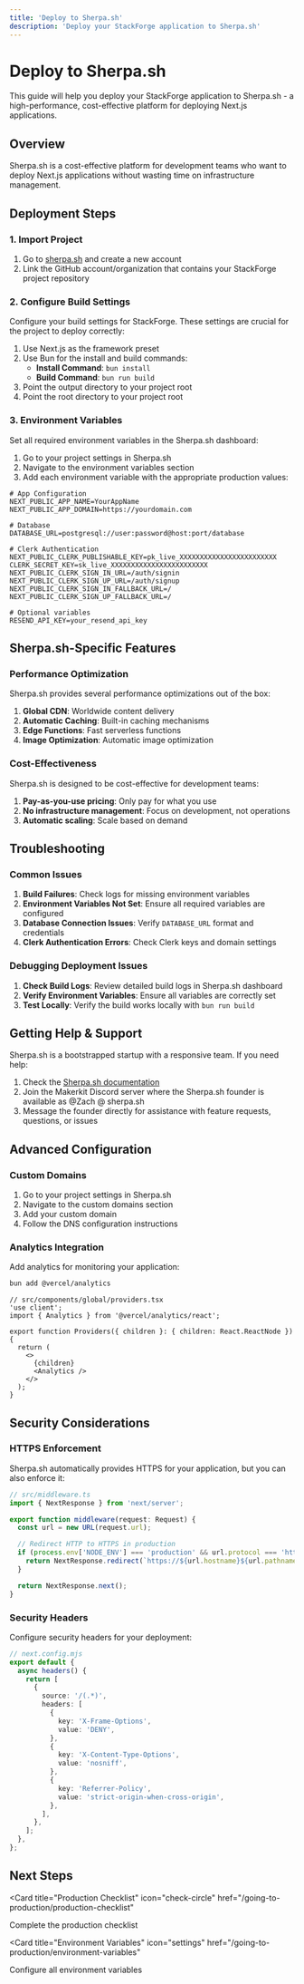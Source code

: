```yaml
---
title: 'Deploy to Sherpa.sh'
description: 'Deploy your StackForge application to Sherpa.sh'
---
```


# Deploy to Sherpa.sh

This guide will help you deploy your StackForge application to Sherpa.sh - a high-performance, cost-effective platform for deploying Next.js applications.

## Overview

Sherpa.sh is a cost-effective platform for development teams who want to deploy Next.js applications without wasting time on infrastructure management.

## Deployment Steps

### 1. Import Project

1. Go to [sherpa.sh](https://sherpa.sh) and create a new account
2. Link the GitHub account/organization that contains your StackForge project repository

### 2. Configure Build Settings

Configure your build settings for StackForge. These settings are crucial for the project to deploy correctly:

1. Use Next.js as the framework preset
2. Use Bun for the install and build commands:
   - **Install Command**: `bun install`
   - **Build Command**: `bun run build`
3. Point the output directory to your project root
4. Point the root directory to your project root

### 3. Environment Variables

Set all required environment variables in the Sherpa.sh dashboard:

1. Go to your project settings in Sherpa.sh
2. Navigate to the environment variables section
3. Add each environment variable with the appropriate production values:

```env
# App Configuration
NEXT_PUBLIC_APP_NAME=YourAppName
NEXT_PUBLIC_APP_DOMAIN=https://yourdomain.com

# Database
DATABASE_URL=postgresql://user:password@host:port/database

# Clerk Authentication
NEXT_PUBLIC_CLERK_PUBLISHABLE_KEY=pk_live_XXXXXXXXXXXXXXXXXXXXXXXX
CLERK_SECRET_KEY=sk_live_XXXXXXXXXXXXXXXXXXXXXXXX
NEXT_PUBLIC_CLERK_SIGN_IN_URL=/auth/signin
NEXT_PUBLIC_CLERK_SIGN_UP_URL=/auth/signup
NEXT_PUBLIC_CLERK_SIGN_IN_FALLBACK_URL=/
NEXT_PUBLIC_CLERK_SIGN_UP_FALLBACK_URL=/

# Optional variables
RESEND_API_KEY=your_resend_api_key
```

## Sherpa.sh-Specific Features

### Performance Optimization

Sherpa.sh provides several performance optimizations out of the box:

1. **Global CDN**: Worldwide content delivery
2. **Automatic Caching**: Built-in caching mechanisms
3. **Edge Functions**: Fast serverless functions
4. **Image Optimization**: Automatic image optimization

### Cost-Effectiveness

Sherpa.sh is designed to be cost-effective for development teams:

1. **Pay-as-you-use pricing**: Only pay for what you use
2. **No infrastructure management**: Focus on development, not operations
3. **Automatic scaling**: Scale based on demand

## Troubleshooting

### Common Issues

1. **Build Failures**: Check logs for missing environment variables
2. **Environment Variables Not Set**: Ensure all required variables are configured
3. **Database Connection Issues**: Verify `DATABASE_URL` format and credentials
4. **Clerk Authentication Errors**: Check Clerk keys and domain settings

### Debugging Deployment Issues

1. **Check Build Logs**: Review detailed build logs in Sherpa.sh dashboard
2. **Verify Environment Variables**: Ensure all variables are correctly set
3. **Test Locally**: Verify the build works locally with `bun run build`

## Getting Help & Support

Sherpa.sh is a bootstrapped startup with a responsive team. If you need help:

1. Check the [Sherpa.sh documentation](https://sherpa.sh/docs)
2. Join the Makerkit Discord server where the Sherpa.sh founder is available as @Zach @ sherpa.sh
3. Message the founder directly for assistance with feature requests, questions, or issues

## Advanced Configuration

### Custom Domains

1. Go to your project settings in Sherpa.sh
2. Navigate to the custom domains section
3. Add your custom domain
4. Follow the DNS configuration instructions

### Analytics Integration

Add analytics for monitoring your application:

```bash
bun add @vercel/analytics
```

```tsx
// src/components/global/providers.tsx
'use client';
import { Analytics } from '@vercel/analytics/react';

export function Providers({ children }: { children: React.ReactNode }) {
  return (
    <>
      {children}
      <Analytics />
    </>
  );
}
```

## Security Considerations

### HTTPS Enforcement

Sherpa.sh automatically provides HTTPS for your application, but you can also enforce it:

```ts
// src/middleware.ts
import { NextResponse } from 'next/server';

export function middleware(request: Request) {
  const url = new URL(request.url);

  // Redirect HTTP to HTTPS in production
  if (process.env['NODE_ENV'] === 'production' && url.protocol === 'http:') {
    return NextResponse.redirect(`https://${url.hostname}${url.pathname}`, 301);
  }

  return NextResponse.next();
}
```

### Security Headers

Configure security headers for your deployment:

```ts
// next.config.mjs
export default {
  async headers() {
    return [
      {
        source: '/(.*)',
        headers: [
          {
            key: 'X-Frame-Options',
            value: 'DENY',
          },
          {
            key: 'X-Content-Type-Options',
            value: 'nosniff',
          },
          {
            key: 'Referrer-Policy',
            value: 'strict-origin-when-cross-origin',
          },
        ],
      },
    ];
  },
};
```

## Next Steps

<CardGroup cols={2}>

<Card
  title="Production Checklist"
  icon="check-circle"
  href="/going-to-production/production-checklist"
>
  Complete the production checklist
</Card>

<Card
  title="Environment Variables"
  icon="settings"
  href="/going-to-production/environment-variables"
>
  Configure all environment variables
</Card>

</CardGroup>
